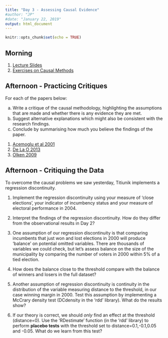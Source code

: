 ```yaml
---
title: "Day 3 - Assessing Causal Evidence"
#author: "JP"
#date: "January 22, 2019"
output: html_document
---
```


```r
knitr::opts_chunk$set(echo = TRUE)
```

## Morning

1. [Lecture Slides](https://jonnyphillips.github.io/Causal_Critiques/Day 3/Slides_Day_3_v4.pdf)
2. [Exercises on Causal Methods](https://jonnyphillips.github.io/Causal_Critiques/Day 3/Exercises on Causal Methods.html)

## Afternoon - Practicing Critiques

For each of the papers below:

(a) Write a critique of the causal methodology, highlighting the assumptions that are made and whether there is any evidence they are met. 
(b) Suggest alternative explanations which might also be consistent with the research findings.
(c) Conclude by summarising how much you believe the findings of the paper.

1. [Acemoglu et al 2001](https://jonnyphillips.github.io/Causal_Critiques/Day 4/Papers for Critique/AJR 2001.pdf)
2. [De La O 2013](https://jonnyphillips.github.io/Causal_Critiques/Day 4/Papers for Critique/De_la_O_Do.pdf)
3. [Olken 2009](https://jonnyphillips.github.io/Causal_Critiques/Day 4/Papers for Critique/Olken TV and Social Capital.pdf)

## Afternoon - Critiquing the Data

To overcome the causal problems we saw yesterday, Titiunik implements a regression discontinuity. 

1. Implement the regression discontinuity using your measure of 'close elections', your indicator of incumbency status and your measure of electoral performance in 2004.

2. Interpret the findings of the regression discontinuity. How do they differ from the observational results in Day 2?

3. One assumption of our regression discontinuity is that comparing incumbents that just won and lost elections in 2000 will produce 'balance' on potential omitted variables. There are thousands of variables we could check, but let's assess balance on the size of the municipality by comparing the number of voters in 2000 within 5\% of a tied election.

4. How does the balance close to the threshold compare with the balance of winners and losers in the full dataset?

5. Another assumption of regression discontinuity is continuity in the distribution of the variable measuring distance to the threshold, in our case winning margin in 2000. Test this assumption by implementing a McCrary density test (DCdensity in the 'rdd' library). What do the results show?

6. If our theory is correct, we should *only* find an effect at the threshold (distance=0). Use the 'RDestimate' function (in the 'rdd' library) to perform **placebo tests** with the threshold set to distance=0.1,-0.1,0.05 and -0.05. What do we learn from this test?
